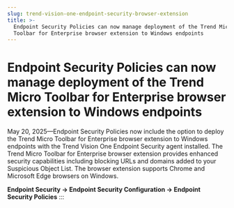 ```yaml
---
slug: trend-vision-one-endpoint-security-browser-extension
title: >-
  Endpoint Security Policies can now manage deployment of the Trend Micro
  Toolbar for Enterprise browser extension to Windows endpoints
---
```

# Endpoint Security Policies can now manage deployment of the Trend Micro Toolbar for Enterprise browser extension to Windows endpoints

May 20, 2025—Endpoint Security Policies now include the option to deploy the Trend Micro Toolbar for Enterprise browser extension to Windows endpoints with the Trend Vision One Endpoint Security agent installed. The Trend Micro Toolbar for Enterprise browser extension provides enhanced security capabilities including blocking URLs and domains added to your Suspicious Object List. The browser extension supports Chrome and Microsoft Edge browsers on Windows.

**Endpoint Security → Endpoint Security Configuration → Endpoint Security Policies**
:::
